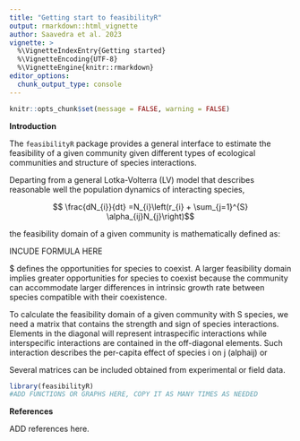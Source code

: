 ```yaml
---
title: "Getting start to feasibilityR"
output: rmarkdown::html_vignette
author: Saavedra et al. 2023
vignette: >
  %\VignetteIndexEntry{Getting started}
  %\VignetteEncoding{UTF-8}
  %\VignetteEngine{knitr::rmarkdown}
editor_options: 
  chunk_output_type: console
---
```


```r
knitr::opts_chunk$set(message = FALSE, warning = FALSE)
```

**Introduction**

The `feasibilityR` package provides a general interface to estimate the feasibility of a given community given different types of ecological communities and structure of species interactions. 

Departing from a general Lotka-Volterra (LV) model that describes reasonable well the population dynamics of interacting species, 

$$ \frac{dN_{i}}{dt} =N_{i}\left(r_{i} + \sum_{j=1}^{S} \alpha_{ij}N_{j}\right)$$

the feasibility domain of a given community is mathematically defined as:

INCUDE FORMULA HERE

\Omega$ defines the opportunities for species to coexist. A larger feasibility domain implies greater opportunities for species to coexist because the community can accommodate larger differences in intrinsic growth rate between species compatible with their coexistence. 

To calculate the feasibility domain of a given community with S species, we need a matrix that contains the strength and sign of species interactions. Elements in the diagonal will represent intraspecific interactions while interspecific interactions are contained in the off-diagonal elements. Such interaction describes the per-capita effect of species i on j (alphaij) or 

Several matrices can be included obtained from experimental or field data. 




```r
library(feasibilityR)
#ADD FUNCTIONS OR GRAPHS HERE, COPY IT AS MANY TIMES AS NEEDED
```

**References**

ADD references here. 


